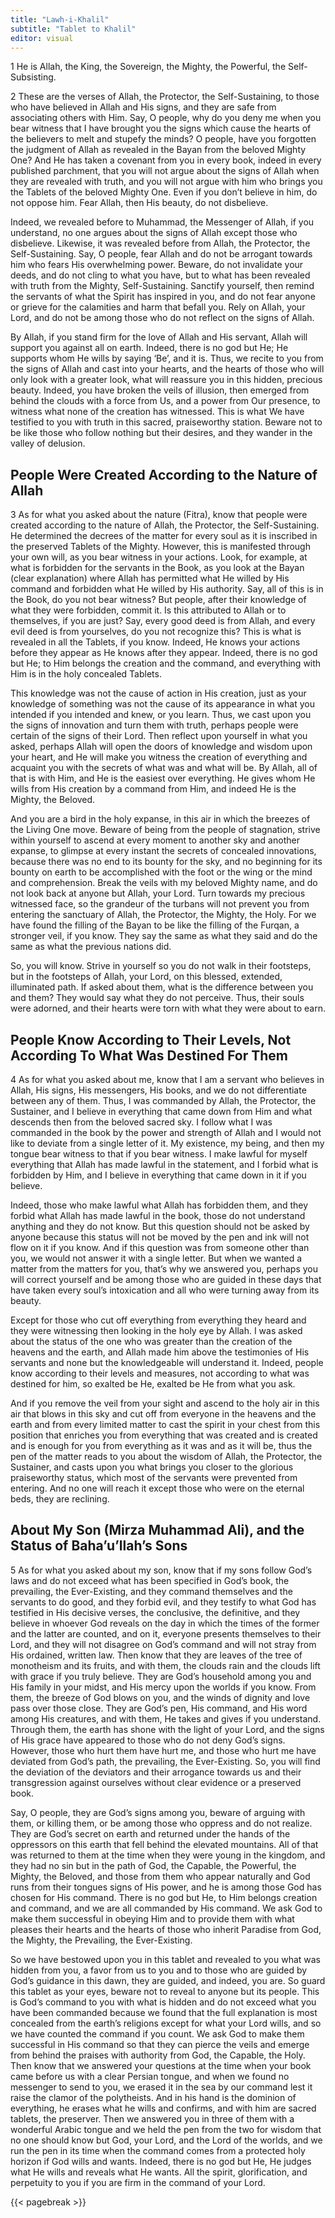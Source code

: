 ```yaml
---
title: "Lawh-i-Khalil"
subtitle: "Tablet to Khalil"
editor: visual
---
```


1 He is Allah, the King, the Sovereign, the Mighty, the Powerful, the Self-Subsisting.

2 These are the verses of Allah, the Protector, the Self-Sustaining, to those who have believed in Allah and His signs, and they are safe from associating others with Him. Say, O people, why do you deny me when you bear witness that I have brought you the signs which cause the hearts of the believers to melt and stupefy the minds? O people, have you forgotten the judgment of Allah as revealed in the Bayan from the beloved Mighty One? And He has taken a covenant from you in every book, indeed in every published parchment, that you will not argue about the signs of Allah when they are revealed with truth, and you will not argue with him who brings you the Tablets of the beloved Mighty One. Even if you don't believe in him, do not oppose him. Fear Allah, then His beauty, do not disbelieve.

Indeed, we revealed before to Muhammad, the Messenger of Allah, if you understand, no one argues about the signs of Allah except those who disbelieve. Likewise, it was revealed before from Allah, the Protector, the Self-Sustaining. Say, O people, fear Allah and do not be arrogant towards him who fears His overwhelming power. Beware, do not invalidate your deeds, and do not cling to what you have, but to what has been revealed with truth from the Mighty, Self-Sustaining. Sanctify yourself, then remind the servants of what the Spirit has inspired in you, and do not fear anyone or grieve for the calamities and harm that befall you. Rely on Allah, your Lord, and do not be among those who do not reflect on the signs of Allah.

By Allah, if you stand firm for the love of Allah and His servant, Allah will support you against all on earth. Indeed, there is no god but He; He supports whom He wills by saying 'Be', and it is. Thus, we recite to you from the signs of Allah and cast into your hearts, and the hearts of those who will only look with a greater look, what will reassure you in this hidden, precious beauty. Indeed, you have broken the veils of illusion, then emerged from behind the clouds with a force from Us, and a power from Our presence, to witness what none of the creation has witnessed. This is what We have testified to you with truth in this sacred, praiseworthy station. Beware not to be like those who follow nothing but their desires, and they wander in the valley of delusion.

## People Were Created According to the Nature of Allah

3 As for what you asked about the nature (Fitra), know that people were created according to the nature of Allah, the Protector, the Self-Sustaining. He determined the decrees of the matter for every soul as it is inscribed in the preserved Tablets of the Mighty. However, this is manifested through your own will, as you bear witness in your actions. Look, for example, at what is forbidden for the servants in the Book, as you look at the Bayan (clear explanation) where Allah has permitted what He willed by His command and forbidden what He willed by His authority. Say, all of this is in the Book, do you not bear witness? But people, after their knowledge of what they were forbidden, commit it. Is this attributed to Allah or to themselves, if you are just? Say, every good deed is from Allah, and every evil deed is from yourselves, do you not recognize this? This is what is revealed in all the Tablets, if you know. Indeed, He knows your actions before they appear as He knows after they appear. Indeed, there is no god but He; to Him belongs the creation and the command, and everything with Him is in the holy concealed Tablets.

This knowledge was not the cause of action in His creation, just as your knowledge of something was not the cause of its appearance in what you intended if you intended and knew, or you learn. Thus, we cast upon you the signs of innovation and turn them with truth, perhaps people were certain of the signs of their Lord. Then reflect upon yourself in what you asked, perhaps Allah will open the doors of knowledge and wisdom upon your heart, and He will make you witness the creation of everything and acquaint you with the secrets of what was and what will be. By Allah, all of that is with Him, and He is the easiest over everything. He gives whom He wills from His creation by a command from Him, and indeed He is the Mighty, the Beloved.

And you are a bird in the holy expanse, in this air in which the breezes of the Living One move. Beware of being from the people of stagnation, strive within yourself to ascend at every moment to another sky and another expanse, to glimpse at every instant the secrets of concealed innovations, because there was no end to its bounty for the sky, and no beginning for its bounty on earth to be accomplished with the foot or the wing or the mind and comprehension. Break the veils with my beloved Mighty name, and do not look back at anyone but Allah, your Lord. Turn towards my precious witnessed face, so the grandeur of the turbans will not prevent you from entering the sanctuary of Allah, the Protector, the Mighty, the Holy. For we have found the filling of the Bayan to be like the filling of the Furqan, a stronger veil, if you know. They say the same as what they said and do the same as what the previous nations did.

So, you will know. Strive in yourself so you do not walk in their footsteps, but in the footsteps of Allah, your Lord, on this blessed, extended, illuminated path. If asked about them, what is the difference between you and them? They would say what they do not perceive. Thus, their souls were adorned, and their hearts were torn with what they were about to earn.

## People Know According to Their Levels, Not According To What Was Destined For Them

4 As for what you asked about me, know that I am a servant who believes in Allah, His signs, His messengers, His books, and we do not differentiate between any of them. Thus, I was commanded by Allah, the Protector, the Sustainer, and I believe in everything that came down from Him and what descends then from the beloved sacred sky. I follow what I was commanded in the book by the power and strength of Allah and I would not like to deviate from a single letter of it. My existence, my being, and then my tongue bear witness to that if you bear witness. I make lawful for myself everything that Allah has made lawful in the statement, and I forbid what is forbidden by Him, and I believe in everything that came down in it if you believe.

Indeed, those who make lawful what Allah has forbidden them, and they forbid what Allah has made lawful in the book, those do not understand anything and they do not know. But this question should not be asked by anyone because this status will not be moved by the pen and ink will not flow on it if you know. And if this question was from someone other than you, we would not answer it with a single letter. But when we wanted a matter from the matters for you, that's why we answered you, perhaps you will correct yourself and be among those who are guided in these days that have taken every soul's intoxication and all who were turning away from its beauty.

Except for those who cut off everything from everything they heard and they were witnessing then looking in the holy eye by Allah. I was asked about the status of the one who was greater than the creation of the heavens and the earth, and Allah made him above the testimonies of His servants and none but the knowledgeable will understand it. Indeed, people know according to their levels and measures, not according to what was destined for him, so exalted be He, exalted be He from what you ask.

And if you remove the veil from your sight and ascend to the holy air in this air that blows in this sky and cut off from everyone in the heavens and the earth and from every limited matter to cast the spirit in your chest from this position that enriches you from everything that was created and is created and is enough for you from everything as it was and as it will be, thus the pen of the matter reads to you about the wisdom of Allah, the Protector, the Sustainer, and casts upon you what brings you closer to the glorious praiseworthy status, which most of the servants were prevented from entering. And no one will reach it except those who were on the eternal beds, they are reclining.

## About My Son (Mirza Muhammad Ali), and the Status of Baha'u'llah's Sons

5 As for what you asked about my son, know that if my sons follow God's laws and do not exceed what has been specified in God's book, the prevailing, the Ever-Existing, and they command themselves and the servants to do good, and they forbid evil, and they testify to what God has testified in His decisive verses, the conclusive, the definitive, and they believe in whoever God reveals on the day in which the times of the former and the latter are counted, and on it, everyone presents themselves to their Lord, and they will not disagree on God's command and will not stray from His ordained, written law. Then know that they are leaves of the tree of monotheism and its fruits, and with them, the clouds rain and the clouds lift with grace if you truly believe. They are God's household among you and His family in your midst, and His mercy upon the worlds if you know. From them, the breeze of God blows on you, and the winds of dignity and love pass over those close. They are God's pen, His command, and His word among His creatures, and with them, He takes and gives if you understand. Through them, the earth has shone with the light of your Lord, and the signs of His grace have appeared to those who do not deny God's signs. However, those who hurt them have hurt me, and those who hurt me have deviated from God's path, the prevailing, the Ever-Existing. So, you will find the deviation of the deviators and their arrogance towards us and their transgression against ourselves without clear evidence or a preserved book.

Say, O people, they are God's signs among you, beware of arguing with them, or killing them, or be among those who oppress and do not realize. They are God's secret on earth and returned under the hands of the oppressors on this earth that fell behind the elevated mountains. All of that was returned to them at the time when they were young in the kingdom, and they had no sin but in the path of God, the Capable, the Powerful, the Mighty, the Beloved, and those from them who appear naturally and God runs from their tongues signs of His power, and he is among those God has chosen for His command. There is no god but He, to Him belongs creation and command, and we are all commanded by His command. We ask God to make them successful in obeying Him and to provide them with what pleases their hearts and the hearts of those who inherit Paradise from God, the Mighty, the Prevailing, the Ever-Existing.

So we have bestowed upon you in this tablet and revealed to you what was hidden from you, a favor from us to you and to those who are guided by God's guidance in this dawn, they are guided, and indeed, you are. So guard this tablet as your eyes, beware not to reveal to anyone but its people. This is God's command to you with what is hidden and do not exceed what you have been commanded because we found that the full explanation is most concealed from the earth's religions except for what your Lord wills, and so we have counted the command if you count. We ask God to make them successful in His command so that they can pierce the veils and emerge from behind the praises with authority from God, the Capable, the Holy. Then know that we answered your questions at the time when your book came before us with a clear Persian tongue, and when we found no messenger to send to you, we erased it in the sea by our command lest it raise the clamor of the polytheists. And in his hand is the dominion of everything, he erases what he wills and confirms, and with him are sacred tablets, the preserver. Then we answered you in three of them with a wonderful Arabic tongue and we held the pen from the two for wisdom that no one should know but God, your Lord, and the Lord of the worlds, and we run the pen in its time when the command comes from a protected holy horizon if God wills and wants. Indeed, there is no god but He, He judges what He wills and reveals what He wants. All the spirit, glorification, and perpetuity to you if you are firm in the command of your Lord.

{{< pagebreak >}}
